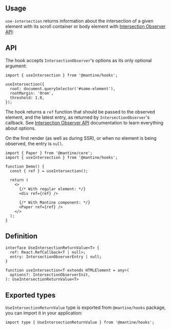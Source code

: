 

## Usage

`use-intersection` returns information about the intersection
of a given element with its scroll container or body element with [Intersection Observer API](https://developer.mozilla.org/en-US/docs/Web/API/Intersection_Observer_API):

<Demo data={HooksDemos.useIntersectionDemo} />

## API

The hook accepts `IntersectionObserver`'s options as its only optional argument:

```tsx
import { useIntersection } from '@mantine/hooks';

useIntersection({
  root: document.querySelector('#some-element'),
  rootMargin: '0rem',
  threshold: 1.0,
});
```

The hook returns a `ref` function that should be passed to the observed element, and the latest entry, as returned by `IntersectionObserver`'s callback.
See [Intersection Observer API](https://developer.mozilla.org/en-US/docs/Web/API/Intersection_Observer_API) documentation to learn everything about options.

On the first render (as well as during SSR), or when no element is being observed, the entry is `null`.

```tsx
import { Paper } from '@mantine/core';
import { useIntersection } from '@mantine/hooks';

function Demo() {
  const { ref } = useIntersection();

  return (
    <>
      {/* With regular element: */}
      <div ref={ref} />

      {/* With Mantine component: */}
      <Paper ref={ref} />
    </>
  );
}
```

## Definition

```tsx
interface UseIntersectionReturnValue<T> {
  ref: React.RefCallback<T | null>;
  entry: IntersectionObserverEntry | null;
}

function useIntersection<T extends HTMLElement = any>(
  options?: IntersectionObserverInit,
): UseIntersectionReturnValue<T>
```

## Exported types

`UseIntersectionReturnValue` type is exported from `@mantine/hooks` package,
you can import it in your application:

```tsx
import type { UseIntersectionReturnValue } from '@mantine/hooks';
```
